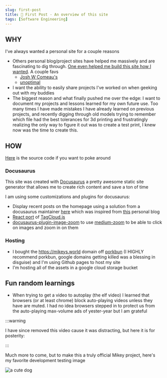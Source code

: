 ```yaml
---
slug: first-post
title: 👋 First Post - An overview of this site
tags: [Software Engineering]
---
```

<!-- truncate -->

## WHY

I've always wanted a personal site for a couple reasons
- Others personal blog/project sites have helped me massively and are fascinating to dig through. [One even helped me build this site how I wanted](https://kgajera.com/blog/display-recent-blog-posts-on-home-page-with-docusaurus/). A couple favs
    - [Josh W Comeau's](https://www.joshwcomeau.com)
    - [unoptimal](https://www.unoptimal.com)
- I want the ability to easily share projects I've worked on when geeking out with my buddies
- The biggest reason and what finally pushed me over the edge: I want to document my projects and lessons learned for my own future use. Too many times I have made mistakes I have already learned on previous projects, and recently digging through old models trying to remember which file had the best tolerances for 3d printing and frustratingly realizing the only way to figure it out was to create a test print, I knew now was the time to create this.

## HOW

[Here](https://github.com/michaelosbornegit/michaelosbornegit.github.io) is the source code if you want to poke around

### Docusaurus

This site was created with [Docusaurus](https://docusaurus.io) a pretty awesome static site generator that allows me to create rich content and save a ton of time

I am using some customizations and plugins for docusaurus:
- Display recent posts on the homepage using a solution from a docusaurus maintainer [here](https://github.com/facebook/docusaurus/issues/4138) which was inspired from [this](https://kgajera.com/blog/display-recent-blog-posts-on-home-page-with-docusaurus/) personal blog
- [React port](https://github.com/tsukinoko-kun/react-tag-cloud) of [TagCloud.js](https://www.npmjs.com/package/TagCloud)
- [docusaurus-plugin-image-zoom](https://www.npmjs.com/package/docusaurus-plugin-image-zoom) to use [medium-zoom](https://github.com/francoischalifour/medium-zoom) to be able to click on images and zoom in on them

### Hosting

- I bought the https://mikeys.world domain off [porkbun](https://porkbun.com/) (I HIGHLY recommend porkbun, google domains getting killed was a blessing in disguise) and I'm using Github pages to host my site
- I'm hosting all of the assets in a google cloud storage bucket

## Fun random learnings
- When trying to get a video to autoplay (the elf video) I learned that browsers (or at least chrome) block auto-playing videos unless they have are muted. I had no idea browsers stepped in to protect
us from the auto-playing max-volume ads of yester-year but I am grateful

:::warning

I have since removed this video cause it was distracting, but here it is for posterity:


<ReactPlayer playing muted loop url="https://storage.googleapis.com/website-asset-bucket/elf.webm" width="100%" height="auto" />


:::

Much more to come, but to make this a truly official Mikey project, here's my favorite development testing image

![a cute dog](https://storage.googleapis.com/website-asset-bucket/puppy.jpg)